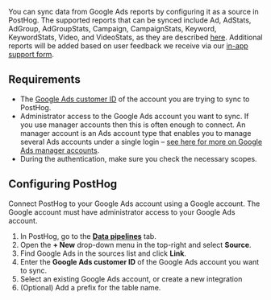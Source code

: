 You can sync data from Google Ads reports by configuring it as a source in PostHog. The supported reports that can be synced include Ad, AdStats, AdGroup, AdGroupStats, Campaign, CampaignStats, Keyword, KeywordStats, Video, and VideoStats, as they are described [here](https://cloud.google.com/bigquery/docs/google-ads-transformation). Additional reports will be added based on user feedback we receive via our [in-app support form](https://app.posthog.com/#panel=support%3Afeedback%3Adata_warehouse%3Alow%3Atrue).

## Requirements
- The [Google Ads customer ID](https://support.google.com/google-ads/answer/1704344) of the account you are trying to sync to PostHog.
- Administrator access to the Google Ads account you want to sync. If you use manager accounts then this is often enough to connect. An manager account is an Ads account type that enables you to manage several Ads accounts under a single login – [see here for more on Google Ads manager accounts](https://support.google.com/google-ads/answer/6139186).
- During the authentication, make sure you check the necessary scopes.

<ProductScreenshot
    imageLight = "https://res.cloudinary.com/dmukukwp6/image/upload/w_500,c_limit,q_auto,f_auto/Screenshot_2025_10_02_at_1_46_13_PM_fda20371c8.png"
    classes="rounded"
    alt="Accept scope checkbox"
/>

<ProductScreenshot
    imageLight = "https://res.cloudinary.com/dmukukwp6/image/upload/2024_10_31_at_15_15_51_a7a003008c.png"
    classes="rounded"
    alt="Location of the Google Ads Customer ID"
/>

## Configuring PostHog

Connect PostHog to your Google Ads account using a Google account. The Google account must have administrator access to your Google Ads account.


1. In PostHog, go to the **[Data pipelines](https://app.posthog.com/pipeline/sources)** tab.
2. Open the **+ New** drop-down menu in the top-right and select **Source**.
3. Find Google Ads in the sources list and click **Link**.
4. Enter the **Google Ads customer ID** of the Google Ads account you want to sync.
5. Select an existing Google Ads account, or create a new integration
6. (Optional) Add a prefix for the table name.
